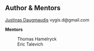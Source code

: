 == Author & Mentors == 

[[User:Justinas_Daugmaudis|Justinas Daugmaudis]] vygis.d@gmail.com

'''Mentors'''
: Thomas Hamelryck
: Eric Talevich